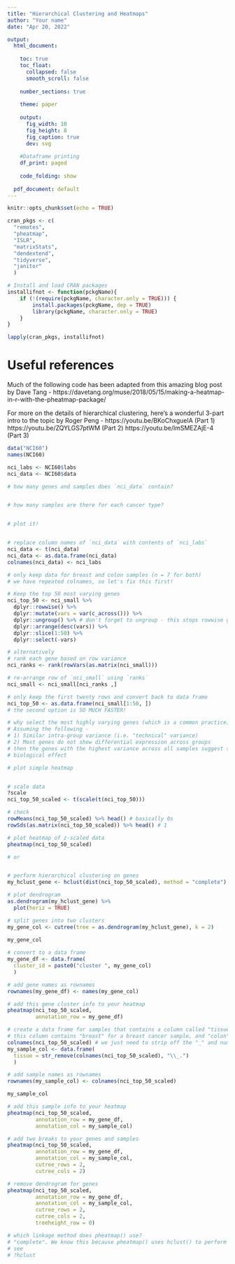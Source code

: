```yaml
---
title: "Hierarchical Clustering and Heatmaps"
author: "Your name"
date: "Apr 20, 2022"

output:
  html_document: 
    
    toc: true 
    toc_float: 
      collapsed: false 
      smooth_scroll: false 
      
    number_sections: true 
    
    theme: paper 
    
    output: 
      fig_width: 10 
      fig_height: 8 
      fig_caption: true 
      dev: svg 
    
    #Dataframe printing
    df_print: paged 
    
    code_folding: show 
  
  pdf_document: default
---
```


```r
knitr::opts_chunk$set(echo = TRUE)

cran_pkgs <- c(
  "remotes",
  "pheatmap",
  "ISLR",
  "matrixStats",
  "dendextend",
  "tidyverse",
  "janitor"
  )

# Install and load CRAN packages
installifnot <- function(pckgName){
    if (!(require(pckgName, character.only = TRUE))) {
        install.packages(pckgName, dep = TRUE)
        library(pckgName, character.only = TRUE)
    }
}

lapply(cran_pkgs, installifnot)
```

# Useful references

Much of the following code has been adapted from this amazing blog post by Dave Tang - https://davetang.org/muse/2018/05/15/making-a-heatmap-in-r-with-the-pheatmap-package/

For more on the details of hierarchical clustering, here's a wonderful 3-part intro to the topic by Roger Peng - 
https://youtu.be/BKoChxguelA (Part 1)
https://youtu.be/ZQYLGS7ptWM (Part 2)
https://youtu.be/lmSMEZAjE-4 (Part 3)

```r
data("NCI60")
names(NCI60)

nci_labs <- NCI60$labs
nci_data <- NCI60$data

# how many genes and samples does `nci_data` contain?


# how many samples are there for each cancer type?


# plot it!


# replace column names of `nci_data` with contents of `nci_labs`
nci_data <- t(nci_data)
nci_data <- as.data.frame(nci_data)
colnames(nci_data) <- nci_labs

# only keep data for breast and colon samples (n = 7 for both)
# we have repeated colnames, so let's fix this first!

```

```r
# Keep the top 50 most varying genes
nci_top_50 <- nci_small %>% 
  dplyr::rowwise() %>% 
  dplyr::mutate(vars = var(c_across())) %>%
  dplyr::ungroup() %>% # don't forget to ungroup - this stops rowwise grouping
  dplyr::arrange(desc(vars)) %>% 
  dplyr::slice(1:50) %>% 
  dplyr::select(-vars)

# alternatively
# rank each gene based on row variance
nci_ranks <- rank(rowVars(as.matrix(nci_small)))

# re-arrange row of `nci_small` using `ranks`
nci_small <- nci_small[nci_ranks ,]

# only keep the first twenty rows and convert back to data frame
nci_top_50 <- as.data.frame(nci_small[1:50, ])
# the second option is SO MUCH FASTER!

# why select the most highly varying genes (which is a common practice)?
# Assuming the following - 
# 1) Similar intra-group variance (i.e. "technical" variance)
# 2) Most genes do not show differential expression across groups
# then the genes with the highest variance across all samples suggest some 
# biological effect

# plot simple heatmap


# scale data
?scale
nci_top_50_scaled <- t(scale(t(nci_top_50)))

# check
rowMeans(nci_top_50_scaled) %>% head() # basically 0s
rowSds(as.matrix(nci_top_50_scaled)) %>% head() # 1

# plot heatmap of z-scaled data
pheatmap(nci_top_50_scaled)

# or


# perform hierarchical clustering on genes
my_hclust_gene <- hclust(dist(nci_top_50_scaled), method = "complete")

# plot dendrogram
as.dendrogram(my_hclust_gene) %>%
  plot(horiz = TRUE)

# split genes into two clusters
my_gene_col <- cutree(tree = as.dendrogram(my_hclust_gene), k = 2)
 
my_gene_col

# convert to a data frame
my_gene_df <- data.frame(
  cluster_id = paste0("cluster ", my_gene_col)
  )

# add gene names as rownames
rownames(my_gene_df) <- names(my_gene_col)

# add this gene cluster info to your heatmap
pheatmap(nci_top_50_scaled, 
         annotation_row = my_gene_df)

# create a data frame for samples that contains a column called "tissue"
# this column contains "breast" for a breast cancer sample, and "colon" for a colon cancer sample
colnames(nci_top_50_scaled) # we just need to strip off the "_" and numbers
my_sample_col <- data.frame(
  tissue = str_remove(colnames(nci_top_50_scaled), "\\_.")
  )

# add sample names as rownames
rownames(my_sample_col) <- colnames(nci_top_50_scaled)

my_sample_col

# add this sample info to your heatmap
pheatmap(nci_top_50_scaled, 
         annotation_row = my_gene_df, 
         annotation_col = my_sample_col)

# add two breaks to your genes and samples
pheatmap(nci_top_50_scaled, 
         annotation_row = my_gene_df, 
         annotation_col = my_sample_col,
         cutree_rows = 2,
         cutree_cols = 2)

# remove dendrogram for genes
pheatmap(nci_top_50_scaled, 
         annotation_row = my_gene_df, 
         annotation_col = my_sample_col,
         cutree_rows = 2,
         cutree_cols = 2,
         treeheight_row = 0)

# which linkage method does pheatmap() use?
# "complete". We know this because pheatmap() uses hclust() to perform hierarchical clustering, and the default linkage method for hclust() is "complete"
# see 
# ?hclust
```


